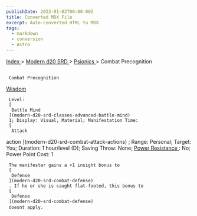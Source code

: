 ```yaml
---
publishDate: 2023-01-02T00:00:00Z
title: Converted MDX File
excerpt: Auto-converted HTML to MDX.
tags:
  - markdown
  - conversion
  - Astro
---
```


[
Index
](-index) >
[
Modern d20 SRD
](modern-d20-srd-index) >
[
Psionics
](modern-d20-srd-psionics-index) > Combat Precognition

##

     Combat Precognition

[
Wisdom
](modern-d20-srd-basics-ability-scores)

     Level:
     [
      Battle Mind
     ](modern-d20-srd-classes-advanced-battle-mind)
     1; Display: Visual, Material; Manifestation Time:
     [
      Attack

action
](modern-d20-srd-combat-attack-actions)
; Range: Personal; Target: You; Duration: 1 hour/level (D); Saving Throw: None;
[
Power
Resistance
](modern-d20-srd-special-abilities-power-resistance)
: No; Power Point Cost: 1

     The manifester gains a +1 insight bonus to
     [
      Defense
     ](modern-d20-srd-combat-defense)
     . If he or she is caught flat-footed, this bonus to
     [
      Defense
     ](modern-d20-srd-combat-defense)
     doesnt apply.
